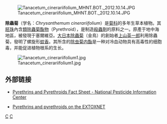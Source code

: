 {{Speciesbox
| taxon = Chrysanthemum cinerariifolium
| image = Tanacetum cinerariifolium - Köhler–s Medizinal-Pflanzen-269.jpg
| image_caption = 《[[科勒藥用植物|科勒藥用植物]]》(1897), <br>''Chrysanthemum cinerariaefolium''
| binomial_authority = (Trevir.) Vis.
}}
[[File:Tanacetum_cinerariifolium_MHNT.BOT._2012.10.14.JPG|thumb]]

'''除蟲菊'''（学名：''Chrysanthemum cinerariifolium''）是[[菊科|菊科]]的多年生草本植物。其[[胚珠|胚珠]]內含[[除虫菊精类|類除蟲菊酯物]]（Pyrethroid），是制造[[殺蟲劑|殺蟲劑]]的原料之一。原產于地中海地區，被發現于塞爾維亞。[[大日本除蟲菊|大日本除蟲菊]]（金鳥）的創始者[[上山英一郎|上山英一郎]]利用除蟲菊，發明了螺旋形[[蚊香|蚊香]]。其所含的[[除虫菊内酯|除虫菊内酯]]是一种对冷血动物具有高毒性的细胞毒，并能促进植物根系的生长。

[[File:Tanacetum_cinerariifolium1.jpg|thumb]]

== 外部链接 ==
{{commons|Tanacetum cinerariifolium}}
* {{en}}[http://npic.orst.edu/factsheets/pyrethrins.pdf Pyrethrins and Pyrethroids Fact Sheet - National Pesticide Information Center] {{Wayback|url=http://npic.orst.edu/factsheets/pyrethrins.pdf |date=20080512015436 }}
* {{en}}[https://web.archive.org/web/20070927005503/http://www.andover.edu/news/documents/B-ChemicalFactSheet.pdf  Pyrethrins and pyrethroids on the EXTOXNET]

{{plant-stub}}
{{taxonbar}}
[[Category:菊属|C]]
[[Category:植物毒素殺蟲劑|C]]